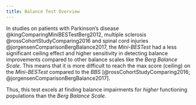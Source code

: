 ```yaml
---
title: Balance Test Overview
---
```




In studies on patients with Parkinson's disease @kingComparingMiniBESTestBerg2012, multiple sclerosis @rossCohortStudyComparing2016 and spinal cord injuries @jorgensenComparisonBergBalance2017, the *Mini-BESTest* had a less significant ceiling effect and higher sensitivity in detecting balance improvements compared to other balance scales like the *Berg Balance Scale*.
This means that it is more difficult to reach the max score (ceiling) on the *Mini-BESTest* compared to the *BBS* [@rossCohortStudyComparing2016; @jorgensenComparisonBergBalance2017].

Thus, this test excels at finding balance impairments for *higher* functioning populations than the *Berg Balance Scale*.